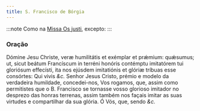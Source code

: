 ```yaml
---
title: S. Francisco de Bórgia
---
```


:::note
Como na [Missa Os justi](../comum/16abades), excepto:
:::

### Oração

<div class="grid grid-cols-2 gap-5">
  <span class="text-justify">
    Dómine Jesu Christe, veræ humilitátis et exémplar et prǽmium: quǽsumus; ut,
    sicut beátum Francíscum in terréni honóris contémptu imitatórem tui
    gloriósum effecísti, ita nos ejúsdem imitatiónis et glóriæ tríbuas esse
    consórtes: Qui vivis <em>&c.</em>
  </span>
  <span class="text-justify">
    Senhor Jesus Cristo, prémio e modelo da verdadeira humildade, concedei-nos,
    Vos rogamos, que, assim como permitistes que o B. Francisco se tornasse
    vosso glorioso imitador no desprezo das honras terrenas, assim também nos
    façais imitar as suas virtudes e compartilhar da sua glória. Ó Vós, que,
    sendo <em>&c.</em>
  </span>
</div>
